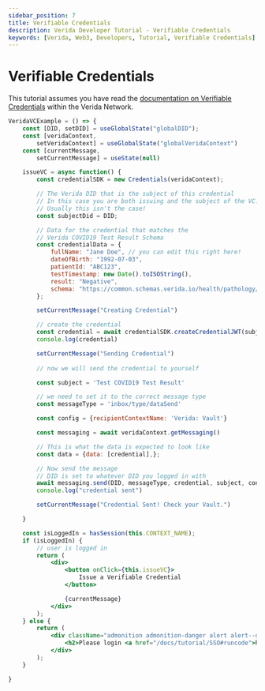 ```yaml
---
sidebar_position: 7
title: Verifiable Credentials
description: Verida Developer Tutorial - Verifiable Credentials
keywords: [Verida, Web3, Developers, Tutorial, Verifiable Credentials]
---
```


# Verifiable Credentials 

This tutorial assumes you have read the [documentation on Verifiable Credentials](../extensions/verifiable-credentials.md) 
within the Verida Network. 

```jsx live
VeridaVCExample = () => {
    const [DID, setDID] = useGlobalState("globalDID");
    const [veridaContext, 
        setVeridaContext] = useGlobalState("globalVeridaContext")
    const [currentMessage, 
        setCurrentMessage] = useState(null)

    issueVC = async function() {
        const credentialSDK = new Credentials(veridaContext);

        // The Verida DID that is the subject of this credential 
        // In this case you are both issuing and the subject of the VC. 
        // Usually this isn't the case!
        const subjectDid = DID;

        // Data for the credential that matches the 
        // Verida COVID19 Test Result Schema
        const credentialData = {
            fullName: "Jane Doe", // you can edit this right here!
            dateOfBirth: "1992-07-03",
            patientId: "ABC123",
            testTimestamp: new Date().toISOString(),
            result: "Negative",
            schema: "https://common.schemas.verida.io/health/pathology/tests/covid19/pcr/v0.1.0/schema.json"
        };        

        setCurrentMessage("Creating Credential")

        // create the credential 
        const credential = await credentialSDK.createCredentialJWT(subjectDid, credentialData);
        console.log(credential)

        setCurrentMessage("Sending Credential")
       
        // now we will send the credential to yourself

        const subject = 'Test COVID19 Test Result'

        // we need to set it to the correct message type
        const messageType = 'inbox/type/dataSend'

        const config = {recipientContextName: 'Verida: Vault'}

        const messaging = await veridaContext.getMessaging()

        // This is what the data is expected to look like
        const data = {data: [credential],};        

        // Now send the message
        // DID is set to whatever DID you logged in with
        await messaging.send(DID, messageType, credential, subject, config)
        console.log("credential sent")

        setCurrentMessage("Credential Sent! Check your Vault.")

    }

    const isLoggedIn = hasSession(this.CONTEXT_NAME);
    if (isLoggedIn) {
        // user is logged in
        return (
            <div>
                <button onClick={this.issueVC}>
                    Issue a Verifiable Credential
                </button>

                {currentMessage}
            </div>
        );
    } else {
        return (
            <div className="admonition admonition-danger alert alert--danger">
                <h2>Please login <a href="/docs/tutorial/SSO#runcode">here</a></h2>
            </div>
        );
    }    

}
```
<!-- this is a target so we can link to the end of the code block -->
<a name="runcode">&nbsp;</a>